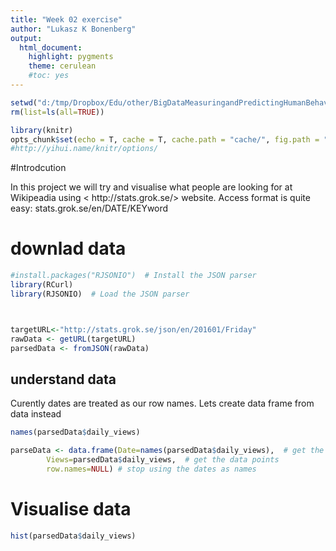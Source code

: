 ```yaml
---
title: "Week 02 exercise"
author: "Lukasz K Bonenberg"
output:
  html_document:
    highlight: pygments
    theme: cerulean
    #toc: yes
---
```


```r
setwd("d:/tmp/Dropbox/Edu/other/BigDataMeasuringandPredictingHumanBehaviour/")
rm(list=ls(all=TRUE))

library(knitr)
opts_chunk$set(echo = T, cache = T, cache.path = "cache/", fig.path = "figure/", warning = FALSE,error=FALSE,message=F,strip.white=T)
#http://yihui.name/knitr/options/
```


#<a name="intro">Introdcution</a> 

In this project we will try and visualise what people are looking for at Wikipeadia using < http://stats.grok.se/> website. 
Access format is quite easy: stats.grok.se/en/DATE/KEYword 

# downlad data

```r
#install.packages("RJSONIO")  # Install the JSON parser
library(RCurl)
library(RJSONIO)  # Load the JSON parser



targetURL<-"http://stats.grok.se/json/en/201601/Friday"
rawData <- getURL(targetURL)
parsedData <- fromJSON(rawData)

```

## understand data

Curently dates are treated as our row names. Lets create data frame from data instead

```r
names(parsedData$daily_views)

parseData <- data.frame(Date=names(parsedData$daily_views),  # get the names
        Views=parsedData$daily_views,  # get the data points
        row.names=NULL) # stop using the dates as names


```



# Visualise data

```r
hist(parsedData$daily_views)
```


